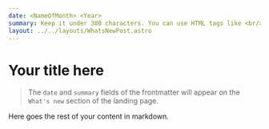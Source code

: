 ```yaml
---
date: <NameOfMonth> <Year>
summary: Keep it under 380 characters. You can use HTML tags like <br/> and <i>text</i>.
layout: ../../layouts/WhatsNewPost.astro
---
```


# Your title here

> The `date` and `summary` fields of the frontmatter will appear on the `What's new` section of the landing page.

Here goes the rest of your content in markdown.
